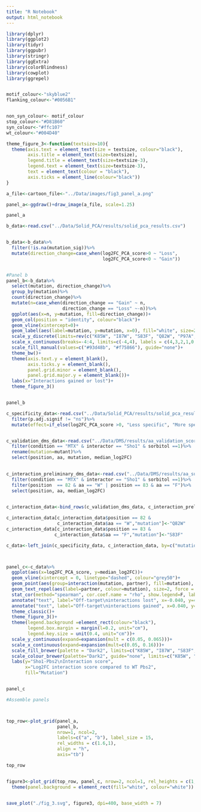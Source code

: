 ---
title: "R Notebook"
output: html_notebook
---

```{r, load_libraries}
library(dplyr)
library(ggplot2)
library(tidyr)
library(ggpubr)
library(stringr)
library(ggExtra)
library(colorBlindness)
library(cowplot)
library(ggrepel)


motif_colour<-"skyblue2"
flanking_colour<-"#0056B1"


non_syn_colour<- motif_colour 
stop_colour<-"#D81B60"
syn_colour<-"#ffc107"
wt_colour<-"#004D40"

theme_figure_3<-function(textsize=10){
  theme(axis.text = element_text(size = textsize, colour="black"),
        axis.title = element_text(size=textsize),
        legend.title = element_text(size=textsize-3),
        legend.text = element_text(size=textsize-3),
        text = element_text(colour = "black"),
        axis.ticks = element_line(colour="black"))
}


```


```{r}
a_file<-cartoon_file<-"../Data/images/fig3_panel_a.png"

panel_a<-ggdraw()+draw_image(a_file, scale=1.25)

panel_a

```


```{r}

b_data<-read.csv("../Data/Solid_PCA/results/solid_pca_results.csv")


b_data<-b_data%>%
  filter(!is.na(mutation_sig))%>%
  mutate(direction_change=case_when(log2FC_PCA_score>0 ~ "Loss",
                                    log2FC_PCA_score<0 ~ "Gain"))


#Panel b
panel_b<-b_data%>%
  select(mutation, direction_change)%>%
  group_by(mutation)%>%
  count(direction_change)%>%
  mutate(n=case_when(direction_change == "Gain" ~ n,
                     direction_change == "Loss" ~-n))%>%
  ggplot(aes(x=n, y=mutation, fill=direction_change))+
  geom_col(position = "identity", colour="black")+
  geom_vline(xintercept=0)+
  geom_label(aes(label=mutation, y=mutation, x=0), fill="white", size=2, fontface="bold",label.padding = unit(0.15, "lines"))+
  scale_y_discrete(limits=rev(c("K85W", "I87W", "S83F", "Q82W", "P97A", "L98F", "N92H", "N92S")), name="")+
  scale_x_continuous(breaks=-4:4, limits=c(-4,4), labels = c(4,3,2,1,0,1,2,3,4))+#
  scale_fill_manual(values=c("#93d48b", "#f75866"), guide="none")+
  theme_bw()+
  theme(axis.text.y = element_blank(),
        axis.ticks.y = element_blank(),
        panel.grid.minor = element_blank(),
        panel.grid.major.y = element_blank())+
  labs(x="Interactions gained or lost")+
  theme_figure_3()


panel_b

```



```{r, panel 3C}
c_specificity_data<-read.csv("../Data/Solid_PCA/results/solid_pca_results.csv")%>%
  filter(p.adj.signif != "ns")%>%
  mutate(effect=if_else(log2FC_PCA_score >0, "Less specific", "More specific"))


c_validation_dms_data<-read.csv("../Data/DMS/results/aa_validation_scores.csv")%>%
  filter(condition == "MTX" & interactor == "Sho1" & sorbitol ==1)%>%
  rename(mutation=mutant)%>%
  select(position, aa, mutation, median_log2FC)
  

c_interaction_preliminary_dms_data<-read.csv("../Data/DMS/results/aa_surrounding_region_DMS_scores.csv")%>%
  filter(condition == "MTX" & interactor == "Sho1" & sorbitol ==1)%>%
  filter(position  == 82 & aa == "W" | position == 83 & aa == "F")%>%  #Missing from validation
  select(position, aa, median_log2FC)
  

c_interaction_data<-bind_rows(c_validation_dms_data, c_interaction_preliminary_dms_data)

c_interaction_data[c_interaction_data$position == 82 &
                   c_interaction_data$aa == "W","mutation"]<-"Q82W"
c_interaction_data[c_interaction_data$position == 83 &
                  c_interaction_data$aa == "F","mutation"]<-"S83F"

c_data<-left_join(c_specificity_data, c_interaction_data, by=c("mutation"))



panel_c<-c_data%>%
  ggplot(aes(x=log2FC_PCA_score, y=median_log2FC))+
  geom_vline(xintercept = 0, linetype="dashed", colour="grey50")+
  geom_point(aes(group=interaction(mutation, partner), fill=mutation), shape=21)+
  geom_text_repel(aes(label=partner, colour=mutation), size=2, force = 1, min.segment.length = 0.25, max.time=10, box.padding=0.1, point.padding = 0.1, max.overlaps=100)+
  stat_cor(method="spearman", cor.coef.name = "rho", show.legend=F, label.y.npc = 0.5, size=4, colour="black")+
  annotate("text", label="Off-target\ninteractions lost", x=-0.040, y=4, fontface="bold", size=2.5, hjust=1)+
  annotate("text", label="Off-target\ninteractions gained", x=0.040, y=4, fontface="bold", size=2.5, hjust=0)+
  theme_classic()+
  theme_figure_3()+
  theme(legend.background =element_rect(colour="black"),
        legend.box.margin = margin(l=0.2, unit="cm"),
        legend.key.size = unit(0.4, unit="cm"))+
  scale_y_continuous(expand=expansion(mult = c(0.05, 0.065)))+
  scale_x_continuous(expand=expansion(mult=c(0.05, 0.16)))+
  scale_fill_brewer(palette = "Dark2", limits=c("K85W", "I87W", "S83F", "Q82W", "P97A", "L98F", "N92H", "N92S"))+
  scale_colour_brewer(palette="Dark2", guide="none", limits=c("K85W", "I87W", "S83F", "Q82W", "P97A", "L98F", "N92H", "N92S"))+
  labs(y="Sho1-Pbs2\nInteraction score",
       x="Log2FC interaction score compared to WT Pbs2",
       fill="Mutation")


panel_c


```



```{r}

#Assemble panels



top_row<-plot_grid(panel_a, 
                   panel_b,
                   nrow=1, ncol=2, 
                   labels=c("a", "b"), label_size = 15,
                   rel_widths = c(1.6,1),
                   align = "h",
                   axis="tb")

top_row


figure3<-plot_grid(top_row, panel_c, nrow=2, ncol=1, rel_heights = c(1,1.25), labels = c("", "c"))+
  theme(panel.background = element_rect(fill="white", colour="white"))


save_plot("./fig_3.svg", figure3, dpi=400, base_width = 7)



```


